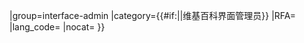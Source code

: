 {{User rights
|image=Wikipedia Interface administrator.svg
|rights=[[Wikipedia:介面管理員|介面管理員]]
|where={{#if:{{{1|}}}|{{{1}}}|[[中文维基百科]]}}
|group=interface-admin
|category={{#if:{{{1|}}}||维基百科界面管理员}}
|RFA={{{RFA|}}}
|lang_code={{{lang_code|}}}
|nocat={{{nocat|}}}
}}<noinclude>
{{documentation|Template:User rights/doc}}
</noinclude>